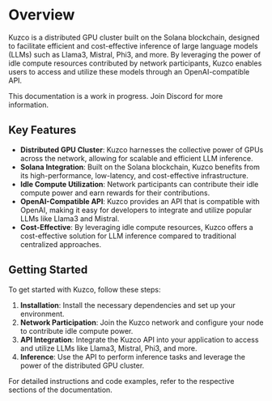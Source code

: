 
# Overview

Kuzco is a distributed GPU cluster built on the Solana blockchain, designed to facilitate efficient and cost-effective inference of large language models (LLMs) such as Llama3, Mistral, Phi3, and more. By leveraging the power of idle compute resources contributed by network participants, Kuzco enables users to access and utilize these models through an OpenAI-compatible API.

<Callout type="warning">
  This documentation is a work in progress. Join Discord for more information.
</Callout>

## Key Features

- **Distributed GPU Cluster**: Kuzco harnesses the collective power of GPUs across the network, allowing for scalable and efficient LLM inference.
- **Solana Integration**: Built on the Solana blockchain, Kuzco benefits from its high-performance, low-latency, and cost-effective infrastructure.
- **Idle Compute Utilization**: Network participants can contribute their idle compute power and earn rewards for their contributions.
- **OpenAI-Compatible API**: Kuzco provides an API that is compatible with OpenAI, making it easy for developers to integrate and utilize popular LLMs like Llama3 and Mistral.
- **Cost-Effective**: By leveraging idle compute resources, Kuzco offers a cost-effective solution for LLM inference compared to traditional centralized approaches.

## Getting Started

To get started with Kuzco, follow these steps:

1. **Installation**: Install the necessary dependencies and set up your environment.
2. **Network Participation**: Join the Kuzco network and configure your node to contribute idle compute power.
3. **API Integration**: Integrate the Kuzco API into your application to access and utilize LLMs like Llama3, Mistral, Phi3, and more.
4. **Inference**: Use the API to perform inference tasks and leverage the power of the distributed GPU cluster.

For detailed instructions and code examples, refer to the respective sections of the documentation.
